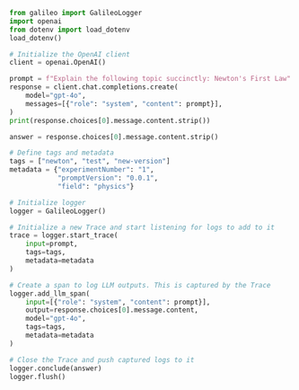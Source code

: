 ```python Python
from galileo import GalileoLogger
import openai
from dotenv import load_dotenv
load_dotenv()

# Initialize the OpenAI client
client = openai.OpenAI()

prompt = f"Explain the following topic succinctly: Newton's First Law"
response = client.chat.completions.create(
    model="gpt-4o",
    messages=[{"role": "system", "content": prompt}],
)
print(response.choices[0].message.content.strip())

answer = response.choices[0].message.content.strip()

# Define tags and metadata
tags = ["newton", "test", "new-version"]
metadata = {"experimentNumber": "1",
            "promptVersion": "0.0.1",
            "field": "physics"}

# Initialize logger
logger = GalileoLogger()

# Initialize a new Trace and start listening for logs to add to it
trace = logger.start_trace(
    input=prompt,
    tags=tags,
    metadata=metadata
)

# Create a span to log LLM outputs. This is captured by the Trace
logger.add_llm_span(
    input=[{"role": "system", "content": prompt}],
    output=response.choices[0].message.content,
    model="gpt-4o",
    tags=tags,
    metadata=metadata
)

# Close the Trace and push captured logs to it
logger.conclude(answer)
logger.flush()
```